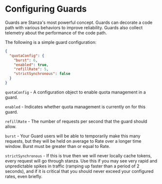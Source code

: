 # Configuring Guards

Guards are Stanza's most powerful concept. Guards can decorate a code path with various behaviors to improve reliability. 
Guards also collect telemetry about the performance of the code path.

The following is a simple guard configuration:

```json
{
  "quotaConfig": {
    "burst": 6,
    "enabled": true,
    "refillRate": 5,
    "strictSynchronous": false
  }
}
```

`quotaConfig` - A configuration object to enable quota management in a guard.

`enabled` - Indicates whether quota management is currently on for this guard.

`refillRate` - The number of requests per second that the guard should allow.

`burst` - Your Guard users will be able to temporarily make this many requests, but they will be held on average to Rate over a longer time window. Burst must be greater than or equal to Rate.

`strictSynchronous` - If this is true then we will never locally cache tokens, every request will go through stanza. Use this if you may see very rapid and unpredictable spikes in traffic (ramping up faster than a period of 2 seconds), and if it is critical that you should never exceed your configured rates, even briefly.
